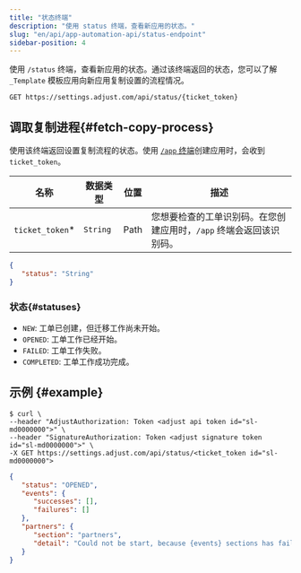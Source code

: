 ```yaml
---
title: "状态终端"
description: "使用 status 终端，查看新应用的状态。"
slug: "en/api/app-automation-api/status-endpoint"
sidebar-position: 4
---
```

使用 `/status` 终端，查看新应用的状态。通过该终端返回的状态，您可以了解 `_Template` 模板应用向新应用复制设置的流程情况。
<codeblock title="终端" highlight="/status, {ticket_token}"> 

```http
GET https://settings.adjust.com/api/status/{ticket_token}
```

</CodeBlock> 

调取复制进程\{\#fetch\-copy\-process\}
-------------------------------------

使用该终端返回设置复制流程的状态。使用 [`/app` 终端](/en/api/app-automation-api/app-endpoint)创建应用时，会收到 `ticket_token`。

|        名称         |   数据类型   |  位置  |                  描述                   |
|-------------------|----------|------|---------------------------------------|
| `ticket_token`\* | `String` | Path | 您想要检查的工单识别码。在您创建应用时，`/app` 终端会返回该识别码。 |

```json
{
   "status": "String"
}
```

### 状态\{\#statuses\}

* `NEW`: 工单已创建，但迁移工作尚未开始。
* `OPENED`: 工单工作已经开始。
* `FAILED`: 工单工作失败。
* `COMPLETED`: 工单工作成功完成。

示例 \{\#example\}
-------------------

<codeblock title="cURL" highlight="<ticket_token>"> 

```console
$ curl \
--header "AdjustAuthorization: Token <adjust api token id="sl-md0000000">" \
--header "SignatureAuthorization: Token <adjust signature token id="sl-md0000000">" \
-X GET https://settings.adjust.com/api/status/<ticket_token id="sl-md0000000">
```

</CodeBlock> <codeblock title="成功响应"> 

```json
{
   "status": "OPENED",
   "events": {
      "successes": [],
      "failures": []
   },
   "partners": {
      "section": "partners",
      "detail": "Could not be start, because {events} sections has failed"
   }
}
```

</CodeBlock>

